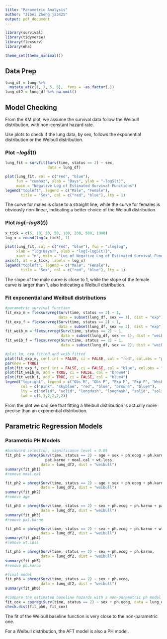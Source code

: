 ```yaml
---
title: "Parametric Analysis"
author: "Jibei Zheng jz3425"
output: pdf_document
---
```


```r
library(survival)
library(tidyverse)
library(flexsurv)
library(eha)

theme_set(theme_minimal())
```

## Data Prep

```r
lung_df = lung %>% 
  mutate_at(c(1, 3, 5, 6), .funs = ~as.factor(.))
lung_df2 = lung_df %>% na.omit()
```

## Model Checking

From the KM plot, we assume the survival data follow the Weibull distribution, with non-constant hazard rate.

Use plots to check if the lung data, by sex, follows the exponential distribution or the Weibull distribution.

### Plot $-log\hat{S}(t)$

```r
lung_fit = survfit(Surv(time, status == 2) ~ sex, 
                   data = lung_df)

plot(lung_fit, col = c("red", "blue"), 
     fun = "cumhaz", xlab = "Days", ylab = "-logS(t)", 
     main = "Negative Log of Estimated Survival Functions")
legend("topleft", legend = c("Male", "Female"), 
       title = "Sex", col = c("red", "blue"), lty = 1)
```

The curve for males is close to a straight line, while the curve for females is obviously non-linear, indicating a better choice of the Weibull distribution.

### Plot $log(-logS(t))$

```r
x_tick = c(5, 10, 20, 50, 100, 200, 500, 1000)
log_x = round(log(x_tick), 1)

plot(lung_fit, col = c("red", "blue"), fun = "cloglog", 
     xlab = "log(Days)", ylab = "log{-logS(t)}", 
     xaxt = "n", main = "Log of Negative Log of Estimated Survival Functions")
axis(1, at = x_tick, labels = log_x)
legend("topleft", legend = c("Male", "Female"), 
       title = "Sex", col = c("red", "blue"), lty = 1)
```

The slope of the male curve is close to 1, while the slope of the female curve is larger than 1, also indicating a Weibull distribution.

### Fit exponential and Weilbull distributions

```r
#parametric survival function
fit_exp_m = flexsurvreg(Surv(time, status == 2) ~ 1, 
                        data = subset(lung_df, sex == 1), dist = "exp")
fit_exp_f = flexsurvreg(Surv(time, status == 2) ~ 1, 
                        data = subset(lung_df, sex == 2), dist = "exp")
fit_weib_m = flexsurvreg(Surv(time, status == 2) ~ 1, 
                         data = subset(lung_df, sex == 1), dist = "weibull")
fit_weib_f = flexsurvreg(Surv(time, status == 2) ~ 1, 
                         data = subset(lung_df, sex == 2), dist = "weibull")

#plot km, exp fitted and weib fitted
plot(fit_exp_m, conf.int = FALSE, ci = FALSE, col = "red", col.obs = "pink", lty = "longdash", xlim = c(0,1000))
par(new = TRUE)
plot(fit_exp_f, conf.int = FALSE, ci = FALSE, col = "blue", col.obs = "skyblue", lty = "longdash", xlim = c(0,1000), xaxt = "n")
plot(fit_weib_m, add = TRUE, ci = FALSE, col = "brown4")
plot(fit_weib_f, add = TRUE, ci = FALSE, col = "blue4")
legend("topright", legend = c("Obs M", "Obs F", "Exp M", "Exp F", "Weib M", "Weib F"), 
       col = c("pink", "skyblue", "red", "blue", "brown4", "blue4"),
       lty = c("solid", "solid", "longdash", "longdash", "solid", "solid"),
       lwd = c(1,1,2,2,2,2))

```

From the plot we can see that fitting a Weibull distribution is actually more precise than an exponential distribution.

## Parametric Regression Models

### Parametric PH Models

```r
#backward selection, significance level = 0.05
fit_ph1 = phreg(Surv(time, status == 2) ~ age + sex + ph.ecog + ph.karno + 
                  pat.karno + meal.cal + wt.loss,
                data = lung_df2, dist = "weibull")
summary(fit_ph1)
#remove meal.cal

fit_ph2 = phreg(Surv(time, status == 2) ~ age + sex + ph.ecog + ph.karno + pat.karno + wt.loss,
                data = lung_df2, dist = "weibull")
summary(fit_ph2)
#remove age

fit_ph3 = phreg(Surv(time, status == 2) ~ sex + ph.ecog + ph.karno + pat.karno + wt.loss,
                data = lung_df2, dist = "weibull")
summary(fit_ph3)
#remove pat.karno

fit_ph4 = phreg(Surv(time, status == 2) ~ sex + ph.ecog + ph.karno + wt.loss,
                data = lung_df2, dist = "weibull")
summary(fit_ph4)
#remove wt.loss

fit_ph5 = phreg(Surv(time, status == 2) ~ sex + ph.ecog + ph.karno,
                data = lung_df2, dist = "weibull")
summary(fit_ph5)
#remove ph.karno
```


```r
#final model
fit_ph6 = phreg(Surv(time, status == 2) ~ sex + ph.ecog,
                data = lung_df2, dist = "weibull")
summary(fit_ph6)

#compare the estimated baseline hazards with a non-parametric ph model
fit_cox = coxreg(Surv(time, status == 2) ~ sex + ph.ecog, data = lung_df2)
check.dist(fit_ph6, fit_cox)
```

The fit of the Weibull baseline function is very close to the non-parametric one.

For a Weibull distribution, the AFT model is also a PH model.
